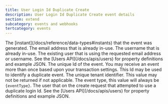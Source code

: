```yaml
---
title: User Login Id Duplicate Create
description: User Login Id Duplicate Create event details
section: extend
subcategory: events and webhooks
tertcategory: events
---
```



<Event description="This event is generated when a request to create a user with a login Id (email or username) which is already in use has been received."
       edition="enterprise"
       eventType={eventType}
       name="User Login Id Duplicate Create"
       scope="application"
       transactional="false"
       version="1.30.0"/>

<EventBody eventType={eventType}
           sinceThreatDetection="1.30.0"
           sinceIpAddress="1.27.0"
           jsonFile="user-login-id-duplicate-create.json">

  <APIField slot="leading-fields" name="event.createInstant" type="Long">
    The [instant](/docs/reference/data-types#instants) that the event was generated.
  </APIField>

  <APIField slot="leading-fields" name="event.duplicateEmail" type="String">
    The email address that is already in-use.
  </APIField>

  <APIField slot="leading-fields" name="event.duplicateUsername" type="String">
    The username that is already in-use.
  </APIField>

  <APIField slot="leading-fields" name="event.existing" type="Object">
    The existing user that is using the requested email address or username. See the [Users API](/docs/apis/users) for property definitions and example JSON.
  </APIField>

  <APIField slot="leading-fields" name="event.id" type="UUID">
    The unique Id of the event. You may receive an event more than once based upon your transaction settings. This Id may be used to identify a duplicate event.
  </APIField>

  <APIField slot="trailing-fields" name="event.tenantId" type="UUID">
    The unique tenant identifier. This value may not be returned if not applicable.
  </APIField>

  <APIField slot="trailing-fields" name="event.type" type="String">
    The event type, this value will always be <code>{eventType}</code>.
  </APIField>

  <APIField slot="trailing-fields" name="event.user" type="Object">
    The user that on the create request that attempted to use a duplicate login Id. See the [Users API](/docs/apis/users) for property definitions and example JSON.
  </APIField>

</EventBody>
